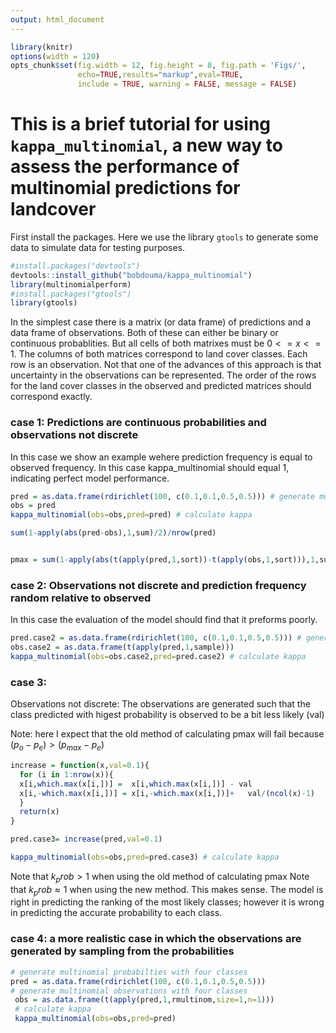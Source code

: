 ```yaml
---
output: html_document
---
```

```r
library(knitr)
options(width = 120)
opts_chunk$set(fig.width = 12, fig.height = 8, fig.path = 'Figs/',
               echo=TRUE,results="markup",eval=TRUE,
               include = TRUE, warning = FALSE, message = FALSE)
```


# This is a brief tutorial for using `kappa_multinomial`, a new way to assess the performance of multinomial predictions for landcover

First install the packages.  Here we use the library `gtools` to generate some data to simulate data for testing purposes.

```R
#install.packages("devtools")
devtools::install_github("bobdouma/kappa_multinomial")
library(multinomialperform)
#install.packages("gtools")
library(gtools)
```


In the simplest case there is a matrix (or data frame) of predictions and a data frame of observations.  Both of these can either be binary or continuous probablities.  But all cells of both matrixes must be $0<=x<=1$.  The columns of both matrices correspond to land cover classes.  Each row is an observation.  Not that one of the advances of this approach is that uncertainty in the observations can be represented.  The order of the rows for the land cover classes in the observed and predicted matrices should correspond exactly.    

### case 1: Predictions are continuous probabilities and observations not discrete

In this case we show an example wehere prediction frequency is equal to observed frequency.  In this case kappa_multinomial should equal 1, indicating perfect model performance.   

```R
pred = as.data.frame(rdirichlet(100, c(0.1,0.1,0.5,0.5))) # generate multinomial probabilties with four classes
obs = pred
kappa_multinomial(obs=obs,pred=pred) # calculate kappa

sum(1-apply(abs(pred-obs),1,sum)/2)/nrow(pred)


pmax = sum(1-apply(abs(t(apply(pred,1,sort))-t(apply(obs,1,sort))),1,sum)/2)/nrow(pred)
```

### case 2: Observations not discrete and prediction frequency random relative to observed

In this case the evaluation of the model should find that it preforms poorly.  

```R
pred.case2 = as.data.frame(rdirichlet(100, c(0.1,0.1,0.5,0.5))) # generate multinomial probabilties with four classes
obs.case2 = as.data.frame(t(apply(pred,1,sample)))
kappa_multinomial(obs=obs.case2,pred=pred.case2) # calculate kappa
```

### case 3: 

Observations not discrete: The observations are generated such that the class predicted with higest probability is observed to be a bit less likely (val) 

Note: here I expect that the old method of calculating pmax will fail because $(p_o-p_e) > (p_{max}-p_e)$

```R
increase = function(x,val=0.1){
  for (i in 1:nrow(x)){
  x[i,which.max(x[i,])] =  x[i,which.max(x[i,])] - val
  x[i,-which.max(x[i,])] = x[i,-which.max(x[i,])]+   val/(ncol(x)-1)
  }
  return(x)
}

pred.case3= increase(pred,val=0.1)

kappa_multinomial(obs=obs,pred=pred.case3) # calculate kappa
```

 Note that $k_prob > 1$ when using the old method of calculating pmax
 Note that $k_prob \approx 1$ when using the new method. This makes sense. The model is right in predicting the ranking of the most likely classes; however it is wrong in predicting the accurate probability to each class. 
 
### case 4: a more realistic case in which the observations are generated by sampling from the probabilities
 
```R
# generate multinomial probabilties with four classes
pred = as.data.frame(rdirichlet(100, c(0.1,0.1,0.5,0.5))) 
# generate multinomial observations with four classes
 obs = as.data.frame(t(apply(pred,1,rmultinom,size=1,n=1))) 
 # calculate kappa
 kappa_multinomial(obs=obs,pred=pred) 
```
 
